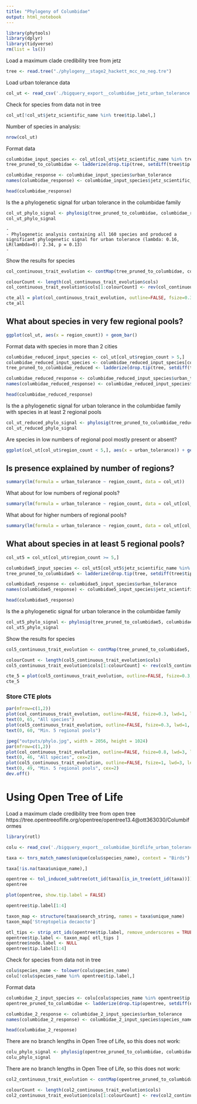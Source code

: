 ```yaml
---
title: "Phylogeny of Columbidae"
output: html_notebook
---
```


```r
library(phytools)
library(dplyr)
library(tidyverse)
rm(list = ls())
```


Load a maximum clade credibility tree from jetz
```r
tree <- read.tree("./phylogeny__stage2_hackett_mcc_no_neg.tre")
```

Load urban tolerance data
```r
col_ut <- read_csv('./bigquery_export__columbidae_jetz_urban_tolerance.csv')
```

Check for species from data not in tree
```r
col_ut[!col_ut$jetz_scientific_name %in% tree$tip.label,]
```

Number of species in analysis:
```r
nrow(col_ut)
```

Format data
```r
columbidae_input_species <- col_ut[col_ut$jetz_scientific_name %in% tree$tip.label,]
tree_pruned_to_columbidae <- ladderize(drop.tip(tree, setdiff(tree$tip.label, col_ut$jetz_scientific_name)))

columbidae_response <- columbidae_input_species$urban_tolerance
names(columbidae_response) <- columbidae_input_species$jetz_scientific_name

head(columbidae_response)
```

Is the a phylogenetic signal for urban tolerance in the columbidae family
```r
col_ut_phylo_signal <- phylosig(tree_pruned_to_columbidae, columbidae_response, method="lambda", test=TRUE)
col_ut_phylo_signal
```

```
-
- Phylogenetic analysis containing all 160 species and produced a significant phylogenetic signal for urban tolerance (lambda: 0.16, LR(lambda=0): 2.34, p = 0.13)
-
```

Show the results for species
```r
col_continuous_trait_evolution <- contMap(tree_pruned_to_columbidae, columbidae_response)

colourCount <- length(col_continuous_trait_evolution$cols)
col_continuous_trait_evolution$cols[1:colourCount] <- rev(col_continuous_trait_evolution$col[1:colourCount])
```

```r
cte_all = plot(col_continuous_trait_evolution, outline=FALSE, fsize=0.3, lwd=1, leg.txt="Cities/Regional Pools", type = "fan")
cte_all
```

## What about species in very few regional pools?
```r
ggplot(col_ut, aes(x = region_count)) + geom_bar()
```

Format data with species in more than 2 cities
```r
columbidae_reduced_input_species <- col_ut[col_ut$region_count > 5,]
columbidae_reduced_input_species <- columbidae_reduced_input_species[columbidae_reduced_input_species$jetz_scientific_name %in% tree$tip.label,]
tree_pruned_to_columbidae_reduced <- ladderize(drop.tip(tree, setdiff(tree$tip.label, columbidae_reduced_input_species$jetz_scientific_name)))

columbidae_reduced_response <- columbidae_reduced_input_species$urban_tolerance
names(columbidae_reduced_response) <- columbidae_reduced_input_species$jetz_scientific_name

head(columbidae_reduced_response)
```

Is the a phylogenetic signal for urban tolerance in the columbidae family with species in at least 2 regional pools
```r
col_ut_reduced_phylo_signal <- phylosig(tree_pruned_to_columbidae_reduced, columbidae_reduced_response, method="lambda", test=TRUE)
col_ut_reduced_phylo_signal
```

Are species in low numbers of regional pool mostly present or absent?
```r
ggplot(col_ut[col_ut$region_count < 5,], aes(x = urban_tolerance)) + geom_bar()
```

## Is presence explained by number of regions?
```r
summary(lm(formula = urban_tolerance ~ region_count, data = col_ut))
```

What about for low numbers of regional pools?
```r
summary(lm(formula = urban_tolerance ~ region_count, data = col_ut[col_ut$region_count < 5,]))
```

What about for higher numbers of regional pools?
```r
summary(lm(formula = urban_tolerance ~ region_count, data = col_ut[col_ut$region_count > 5, ]))
```

## What about species in at least 5 regional pools?
```r
col_ut5 = col_ut[col_ut$region_count >= 5,]
```

```r
columbidae5_input_species <- col_ut5[col_ut5$jetz_scientific_name %in% tree$tip.label,]
tree_pruned_to_columbidae5 <- ladderize(drop.tip(tree, setdiff(tree$tip.label, col_ut5$jetz_scientific_name)))

columbidae5_response <- columbidae5_input_species$urban_tolerance
names(columbidae5_response) <- columbidae5_input_species$jetz_scientific_name

head(columbidae5_response)
```

Is the a phylogenetic signal for urban tolerance in the columbidae family
```r
col_ut5_phylo_signal <- phylosig(tree_pruned_to_columbidae5, columbidae5_response, method="lambda", test=TRUE)
col_ut5_phylo_signal
```

Show the results for species
```r
col5_continuous_trait_evolution <- contMap(tree_pruned_to_columbidae5, columbidae5_response)

colourCount <- length(col5_continuous_trait_evolution$cols)
col5_continuous_trait_evolution$cols[1:colourCount] <- rev(col5_continuous_trait_evolution$col[1:colourCount])
```

```r
cte_5 = plot(col5_continuous_trait_evolution, outline=FALSE, fsize=0.3, lwd=1, leg.txt="Cities/Regional Pools", type = "fan")
cte_5
```

### Store CTE plots
```r
par(mfrow=c(1,2)) 
plot(col_continuous_trait_evolution, outline=FALSE, fsize=0.3, lwd=1, leg.txt="Cities/Regional Pools", type = "fan")
text(0, 65, "All species")
plot(col5_continuous_trait_evolution, outline=FALSE, fsize=0.3, lwd=1, leg.txt="Cities/Regional Pools", type = "fan")
text(0, 60, "Min. 5 regional pools")
```
```r
jpeg("outputs/phylo.jpg", width = 2056, height = 1024)
par(mfrow=c(1,2)) 
plot(col_continuous_trait_evolution, outline=FALSE, fsize=0.8, lwd=3, leg.txt="Cities/Regional Pools", type = "fan")
text(0, 46, "All species", cex=2)
plot(col5_continuous_trait_evolution, outline=FALSE, fsize=1, lwd=3, leg.txt="Cities/Regional Pools", type = "fan")
text(0, 49, "Min. 5 regional pools", cex=2)
dev.off()
```

# Using Open Tree of Life
Load a maximum clade credibility tree from open tree
https://tree.opentreeoflife.org/opentree/opentree13.4@ott363030/Columbiformes

```r
library(rotl)
```

```r
colu <- read_csv('./bigquery_export__columbidae_birdlife_urban_tolerance.csv')
```


```r
taxa <- tnrs_match_names(unique(colu$species_name), context = "Birds")
```

```r
taxa[!is.na(taxa$unique_name),]
```

```r
opentree <- tol_induced_subtree(ott_id(taxa)[is_in_tree(ott_id(taxa))])
opentree
```

```r
plot(opentree, show.tip.label = FALSE)
```

```r
opentree$tip.label[1:4]
```

```r
taxon_map <- structure(taxa$search_string, names = taxa$unique_name)
taxon_map['Streptopelia decaocto']
```

```r
otl_tips <- strip_ott_ids(opentree$tip.label, remove_underscores = TRUE)
opentree$tip.label <- taxon_map[ otl_tips ]
opentree$node.label <- NULL
opentree$tip.label[1:4]
```


Check for species from data not in tree
```r
colu$species_name <- tolower(colu$species_name)
colu[!colu$species_name %in% opentree$tip.label,]
```

Format data
```r
columbidae_2_input_species <- colu[colu$species_name %in% opentree$tip.label,]
opentree_pruned_to_columbidae <- ladderize(drop.tip(opentree, setdiff(opentree$tip.label, colu$species_name)))

columbidae_2_response <- columbidae_2_input_species$urban_tolerance
names(columbidae_2_response) <- columbidae_2_input_species$species_name

head(columbidae_2_response)
```

There are no branch lengths in Open Tree of Life, so this does not work:
```r
colu_phylo_signal <- phylosig(opentree_pruned_to_columbidae, columbidae_2_response, method="lambda", test=TRUE)
colu_phylo_signal
```

There are no branch lengths in Open Tree of Life, so this does not work:
```r
col2_continuous_trait_evolution <- contMap(opentree_pruned_to_columbidae, columbidae_2_response)

colourCount <- length(col2_continuous_trait_evolution$cols)
col2_continuous_trait_evolution$cols[1:colourCount] <- rev(col2_continuous_trait_evolution$col[1:colourCount])
```
